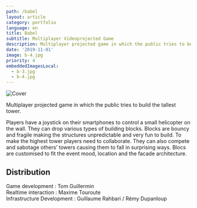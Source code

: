 ```yaml
---
path: /babel
layout: article
category: portfolio
language: en
title: Babel
subtitle: Multiplayer Videoprojected Game
description: Multiplayer projected game in which the public tries to build the tallest tower.
date: '2019-11-01'
image: b-4.jpg
priority: 4
embeddedImagesLocal:
  - b-3.jpg
  - b-4.jpg
---
```


![Cover](b-4.jpg)

<ImageGrid props={props} indices={[0]} />

Multiplayer projected game in which the public tries to build the tallest tower.

Players have a joystick on their smartphones to control a small helicopter on the wall.
They can drop various types of building blocks. Blocks are bouncy and fragile making the structures unpredictable and very fun to build.
To make the highest tower players need to collaborate. They can also compete and sabotage others’ towers causing them to fall in surprising ways.
Blocs are customised to fit the event mood, location and the facade architecture.

## Distribution

Game development : Tom Guillermin  
Realtime interaction : Maxime Touroute  
Infrastructure Development : Guillaume Rahbari / Rémy Dupanloup
